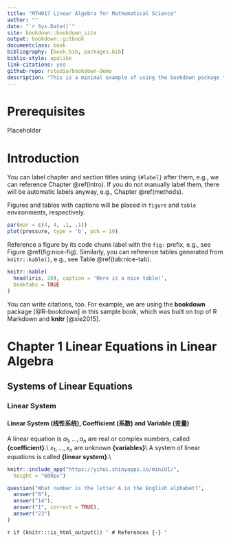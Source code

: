 ```yaml
--- 
title: "MTH017 Linear Algebra for Mathematical Science"
author: ""
date: "`r Sys.Date()`"
site: bookdown::bookdown_site
output: bookdown::gitbook
documentclass: book
bibliography: [book.bib, packages.bib]
biblio-style: apalike
link-citations: yes
github-repo: rstudio/bookdown-demo
description: "This is a minimal example of using the bookdown package to write a book. The output format for this example is bookdown::gitbook."
---
```


# Prerequisites

Placeholder



<!--chapter:end:index.Rmd-->

# Introduction {#intro}

You can label chapter and section titles using `{#label}` after them, e.g., we can reference Chapter \@ref(intro). If you do not manually label them, there will be automatic labels anyway, e.g., Chapter \@ref(methods).

Figures and tables with captions will be placed in `figure` and `table` environments, respectively.

```r
par(mar = c(4, 4, .1, .1))
plot(pressure, type = 'b', pch = 19)
```

Reference a figure by its code chunk label with the `fig:` prefix, e.g., see Figure \@ref(fig:nice-fig). Similarly, you can reference tables generated from `knitr::kable()`, e.g., see Table \@ref(tab:nice-tab).

```r
knitr::kable(
  head(iris, 20), caption = 'Here is a nice table!',
  booktabs = TRUE
)
```

You can write citations, too. For example, we are using the **bookdown** package [@R-bookdown] in this sample book, which was built on top of R Markdown and **knitr** [@xie2015].

<!--chapter:end:01-intro.Rmd-->

# Chapter 1 Linear Equations in Linear Algebra

## Systems of Linear Equations

### Linear System

#### Linear System (线性系统), Coefficient (系数) and Variable (变量)

A linear equation is 
\begin{equation}
    a_1x_1+a_2x_2+\cdots+a_nx_n=b \qquad n=1, 2, 3, \cdots, \infty
\end{equation}
$a_1,\dots,a_n$ are real or complex numbers, called **{coefficient}**.\\
$x_1,\dots,x_n$ are unknown **{variables}**\\
A system of linear equations is called **{linear system}**.\\

```r
knitr::include_app("https://yihui.shinyapps.io/miniUI/",
  height = "600px")
```

```r
question("What number is the letter A in the English alphabet?",
  answer("8"),
  answer("14"),
  answer("1", correct = TRUE),
  answer("23")
)
```

<!--chapter:end:02-Chapter1.Rmd-->

`r if (knitr:::is_html_output()) '
# References {-}
'`

<!--chapter:end:06-references.Rmd-->

